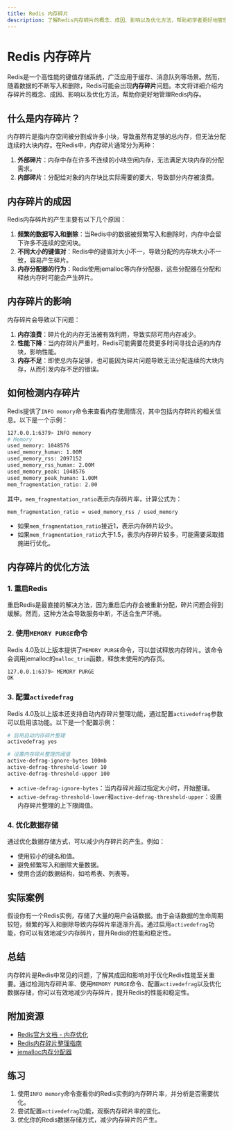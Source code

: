 ```yaml
---
title: Redis 内存碎片
description: 了解Redis内存碎片的概念、成因、影响以及优化方法，帮助初学者更好地管理Redis内存。
---
```


# Redis 内存碎片

Redis是一个高性能的键值存储系统，广泛应用于缓存、消息队列等场景。然而，随着数据的不断写入和删除，Redis可能会出现**内存碎片**问题。本文将详细介绍内存碎片的概念、成因、影响以及优化方法，帮助你更好地管理Redis内存。

## 什么是内存碎片？

内存碎片是指内存空间被分割成许多小块，导致虽然有足够的总内存，但无法分配连续的大块内存。在Redis中，内存碎片通常分为两种：

1. **外部碎片**：内存中存在许多不连续的小块空闲内存，无法满足大块内存的分配需求。
2. **内部碎片**：分配给对象的内存块比实际需要的要大，导致部分内存被浪费。

## 内存碎片的成因

Redis内存碎片的产生主要有以下几个原因：

1. **频繁的数据写入和删除**：当Redis中的数据被频繁写入和删除时，内存中会留下许多不连续的空闲块。
2. **不同大小的键值对**：Redis中的键值对大小不一，导致分配的内存块大小不一致，容易产生碎片。
3. **内存分配器的行为**：Redis使用jemalloc等内存分配器，这些分配器在分配和释放内存时可能会产生碎片。

## 内存碎片的影响

内存碎片会导致以下问题：

1. **内存浪费**：碎片化的内存无法被有效利用，导致实际可用内存减少。
2. **性能下降**：当内存碎片严重时，Redis可能需要花费更多时间寻找合适的内存块，影响性能。
3. **内存不足**：即使总内存足够，也可能因为碎片问题导致无法分配连续的大块内存，从而引发内存不足的错误。

## 如何检测内存碎片

Redis提供了`INFO memory`命令来查看内存使用情况，其中包括内存碎片的相关信息。以下是一个示例：

```bash
127.0.0.1:6379> INFO memory
# Memory
used_memory: 1048576
used_memory_human: 1.00M
used_memory_rss: 2097152
used_memory_rss_human: 2.00M
used_memory_peak: 1048576
used_memory_peak_human: 1.00M
mem_fragmentation_ratio: 2.00
```

其中，`mem_fragmentation_ratio`表示内存碎片率，计算公式为：

```
mem_fragmentation_ratio = used_memory_rss / used_memory
```

- 如果`mem_fragmentation_ratio`接近1，表示内存碎片较少。
- 如果`mem_fragmentation_ratio`大于1.5，表示内存碎片较多，可能需要采取措施进行优化。

## 内存碎片的优化方法

### 1. 重启Redis

重启Redis是最直接的解决方法，因为重启后内存会被重新分配，碎片问题会得到缓解。然而，这种方法会导致服务中断，不适合生产环境。

### 2. 使用`MEMORY PURGE`命令

Redis 4.0及以上版本提供了`MEMORY PURGE`命令，可以尝试释放内存碎片。该命令会调用jemalloc的`malloc_trim`函数，释放未使用的内存页。

```bash
127.0.0.1:6379> MEMORY PURGE
OK
```

### 3. 配置`activedefrag`

Redis 4.0及以上版本还支持自动内存碎片整理功能，通过配置`activedefrag`参数可以启用该功能。以下是一个配置示例：

```bash
# 启用自动内存碎片整理
activedefrag yes

# 设置内存碎片整理的阈值
active-defrag-ignore-bytes 100mb
active-defrag-threshold-lower 10
active-defrag-threshold-upper 100
```

- `active-defrag-ignore-bytes`：当内存碎片超过指定大小时，开始整理。
- `active-defrag-threshold-lower`和`active-defrag-threshold-upper`：设置内存碎片整理的上下限阈值。

### 4. 优化数据存储

通过优化数据存储方式，可以减少内存碎片的产生。例如：

- 使用较小的键名和值。
- 避免频繁写入和删除大量数据。
- 使用合适的数据结构，如哈希表、列表等。

## 实际案例

假设你有一个Redis实例，存储了大量的用户会话数据。由于会话数据的生命周期较短，频繁的写入和删除导致内存碎片率逐渐升高。通过启用`activedefrag`功能，你可以有效地减少内存碎片，提升Redis的性能和稳定性。

## 总结

内存碎片是Redis中常见的问题，了解其成因和影响对于优化Redis性能至关重要。通过检测内存碎片率、使用`MEMORY PURGE`命令、配置`activedefrag`以及优化数据存储，你可以有效地减少内存碎片，提升Redis的性能和稳定性。

## 附加资源

- [Redis官方文档 - 内存优化](https://redis.io/topics/memory-optimization)
- [Redis内存碎片整理指南](https://redis.io/topics/memory-optimization#memory-fragmentation)
- [jemalloc内存分配器](http://jemalloc.net/)

## 练习

1. 使用`INFO memory`命令查看你的Redis实例的内存碎片率，并分析是否需要优化。
2. 尝试配置`activedefrag`功能，观察内存碎片率的变化。
3. 优化你的Redis数据存储方式，减少内存碎片的产生。
